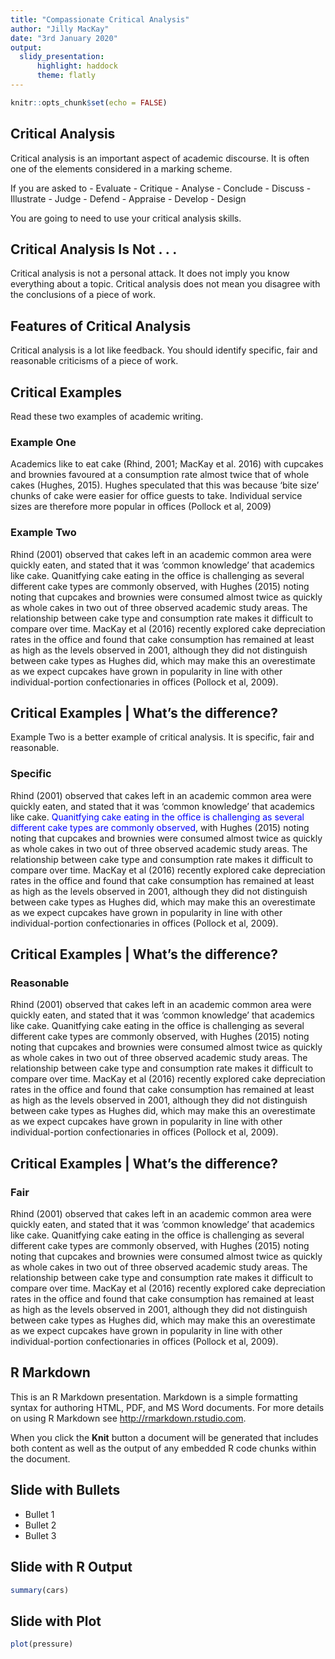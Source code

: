 ```yaml
---
title: "Compassionate Critical Analysis"
author: "Jilly MacKay"
date: "3rd January 2020"
output: 
  slidy_presentation:
      highlight: haddock
      theme: flatly
---
```



```r
knitr::opts_chunk$set(echo = FALSE)
```

## Critical Analysis

Critical analysis is an important aspect of academic discourse. It is often one of the elements considered in a marking scheme. 

If you are asked to 
- Evaluate
- Critique
- Analyse
- Conclude
- Discuss 
- Illustrate
- Judge
- Defend
- Appraise
- Develop
- Design

You are going to need to use your critical analysis skills. 

## Critical Analysis Is Not . . .

Critical analysis is not a personal attack. It does not imply you know everything about a topic. Critical analysis does not mean you disagree with the conclusions of a piece of work. 



## Features of Critical Analysis

Critical analysis is a lot like feedback. You should identify specific, fair and reasonable criticisms of a piece of work. 




## Critical Examples
Read these two examples of academic writing. 

### Example One
Academics like to eat cake (Rhind, 2001; MacKay et al. 2016) with cupcakes and brownies favoured at a consumption rate almost twice that of whole cakes (Hughes, 2015). Hughes speculated that this was because 'bite size' chunks of cake were easier for office guests to take. Individual service sizes are therefore more popular in offices (Pollock et al, 2009) 

### Example Two
Rhind (2001) observed that cakes left in an academic common area were quickly eaten, and stated that it was 'common knowledge' that academics like cake. Quanitfying cake eating in the office is challenging as several different cake types are commonly observed, with Hughes (2015) noting noting that cupcakes and brownies were consumed almost twice as quickly as whole cakes in two out of three observed academic study areas. The relationship between cake type and consumption rate makes it difficult to compare over time. MacKay et al (2016) recently explored cake depreciation rates in the office and found that cake consumption has remained at least as high as the levels observed in 2001, although they did not distinguish between cake types as Hughes did, which may make this an overestimate as we expect cupcakes have grown in popularity in line with other individual-portion confectionaries in offices (Pollock et al, 2009).


## Critical Examples | What's the difference?

Example Two is a better example of critical analysis. It is specific, fair and reasonable. 


### Specific
Rhind (2001) observed that cakes left in an academic common area were quickly eaten, and stated that it was 'common knowledge' that academics like cake. <font color = "blue">Quanitfying cake eating in the office is challenging as several different cake types are commonly observed</font>, with Hughes (2015) noting noting that cupcakes and brownies were consumed almost twice as quickly as whole cakes in two out of three observed academic study areas. The relationship between cake type and consumption rate makes it difficult to compare over time. MacKay et al (2016) recently explored cake depreciation rates in the office and found that cake consumption has remained at least as high as the levels observed in 2001, although they did not distinguish between cake types as Hughes did, which may make this an overestimate as we expect cupcakes have grown in popularity in line with other individual-portion confectionaries in offices (Pollock et al, 2009).


## Critical Examples | What's the difference?



### Reasonable
Rhind (2001) observed that cakes left in an academic common area were quickly eaten, and stated that it was 'common knowledge' that academics like cake. Quanitfying cake eating in the office is challenging as several different cake types are commonly observed, with Hughes (2015) noting noting that cupcakes and brownies were consumed almost twice as quickly as whole cakes in two out of three observed academic study areas. The relationship between cake type and consumption rate makes it difficult to compare over time. MacKay et al (2016) recently explored cake depreciation rates in the office and found that cake consumption has remained at least as high as the levels observed in 2001, although they did not distinguish between cake types as Hughes did, which may make this an overestimate as we expect cupcakes have grown in popularity in line with other individual-portion confectionaries in offices (Pollock et al, 2009).


## Critical Examples | What's the difference?



### Fair
Rhind (2001) observed that cakes left in an academic common area were quickly eaten, and stated that it was 'common knowledge' that academics like cake. Quanitfying cake eating in the office is challenging as several different cake types are commonly observed, with Hughes (2015) noting noting that cupcakes and brownies were consumed almost twice as quickly as whole cakes in two out of three observed academic study areas. The relationship between cake type and consumption rate makes it difficult to compare over time. MacKay et al (2016) recently explored cake depreciation rates in the office and found that cake consumption has remained at least as high as the levels observed in 2001, although they did not distinguish between cake types as Hughes did, which may make this an overestimate as we expect cupcakes have grown in popularity in line with other individual-portion confectionaries in offices (Pollock et al, 2009).


## R Markdown

This is an R Markdown presentation. Markdown is a simple formatting syntax for authoring HTML, PDF, and MS Word documents. For more details on using R Markdown see <http://rmarkdown.rstudio.com>.

When you click the **Knit** button a document will be generated that includes both content as well as the output of any embedded R code chunks within the document.

## Slide with Bullets

- Bullet 1
- Bullet 2
- Bullet 3

## Slide with R Output

```r
summary(cars)
```

## Slide with Plot

```r
plot(pressure)
```

